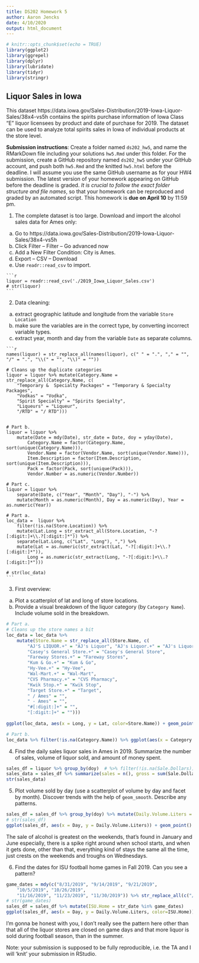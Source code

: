```yaml
---
title: DS202 Homework 5
author: Aaron Jencks
date: 4/10/2020
output: html_document
---
```


```r
# knitr::opts_chunk$set(echo = TRUE)
library(ggplot2)
library(ggrepel)
library(dplyr)
library(lubridate)
library(tidyr)
library(stringr)
```

## Liquor Sales in Iowa

This dataset https://data.iowa.gov/Sales-Distribution/2019-Iowa-Liquor-Sales/38x4-vs5h contains the spirits purchase information of Iowa Class “E” liquor licensees by product and date of purchase for 2019. The dataset can be used to analyze total spirits sales in Iowa of individual products at the store level.

**Submission instructions**: Create a folder named `ds202_hw5`, and name the RMarkDown file including your solutions `hw5.Rmd` under this folder. For the submission, create a GitHub repository named `ds202_hw5` under your GitHub account, and push both `hw5.Rmd` and the knitted `hw5.html` before the deadline. I will assume you use the same GitHub username as for your HW4 submission. The latest version of your homework appearing on GitHub before the deadline is graded. *It is crucial to follow the exact folder structure and file names*, so that your homework can be reproduced and graded by an automated script. This homework is **due on April 10** by 11:59 pm.

1. The complete dataset is too large. Download and import the alcohol sales data for Ames only: 

  a. Go to https://data.iowa.gov/Sales-Distribution/2019-Iowa-Liquor-Sales/38x4-vs5h
  b. Click Filter -- Filter -- Go advanced now
  c. Add a New Filter Condition: City is Ames.
  d. Export -- CSV -- Download
  e. Use `readr::read_csv` to import.

	```r
	liquor = readr::read_csv('./2019_Iowa_Liquor_Sales.csv')
	# str(liquor)
	```
  
2. Data cleaning: 
  a. extract geographic latitude and longitude from the variable `Store Location`
  b. make sure the variables are in the correct type, by converting incorrect variable types.
  c. extract year, month and day from the variable `Date` as separate columns.

	```r
	names(liquor) = str_replace_all(names(liquor), c(" " = ".", "," = "", "/" = ".", "\\(" = "", "\\)" = ""))
	
	# Cleans up the duplicate categories
	liquor = liquor %>% mutate(Category.Name = str_replace_all(Category.Name, c(
		"Temporary &  Specialty Packages" = "Temporary & Specialty Packages", 
		"Vodkas" = "Vodka", 
		"Spirit Specialty" = "Spirits Specialty", 
		"Liqueurs" = "Liqueur",
		"/RTD" = "/ RTD")))
		

	# Part b.
	liquor = liquor %>%
		mutate(Date = mdy(Date), str_date = Date, doy = yday(Date), 
			Category.Name = factor(Category.Name, sort(unique(Category.Name))), 
			Vendor.Name = factor(Vendor.Name, sort(unique(Vendor.Name))), 
			Item.Description = factor(Item.Description, sort(unique(Item.Description))),
			Pack = factor(Pack, sort(unique(Pack))),
			Vendor.Number = as.numeric(Vendor.Number))

	# Part c.
	liquor = liquor %>% 
		separate(Date, c("Year", "Month", "Day"), "-") %>%
		mutate(Month = as.numeric(Month), Day = as.numeric(Day), Year = as.numeric(Year))
	
	# Part a.
	loc_data =  liquor %>% 
		filter(!is.na(Store.Location)) %>%
		mutate(Lat.Long = str_extract_all(Store.Location, "-?[:digit:]+\\.?[:digit:]*")) %>%
		separate(Lat.Long, c("Lat", "Long"), ",") %>%
		mutate(Lat = as.numeric(str_extract(Lat, "-?[:digit:]+\\.?[:digit:]*")),
			Long = as.numeric(str_extract(Long, "-?[:digit:]+\\.?[:digit:]*")))
			
	# str(loc_data)
	```

3. First overview:
  a. Plot a scatterplot of lat and long of store locations. 
  b. Provide a visual breakdown of the liquor category (by `Category Name`). Include volume sold in the breakdown.
  
```r
# Part a.
# Cleans up the store names a bit
loc_data = loc_data %>%
	mutate(Store.Name = str_replace_all(Store.Name, c(
		"AJ'S LIQUOR.+" = "AJ's Liquor", "AJ's Liquor.+" = "AJ's Liquor",
		"Casey's General Store.+" = "Casey's General Store", 
		"Fareway Stores.+" = "Fareway Stores", 
		"Kum & Go.+" = "Kum & Go",
		"Hy-Vee.+" = "Hy-Vee", 
		"Wal-Mart.+" = "Wal-Mart", 
		"CVS Pharmacy.+" = "CVS Pharmacy", 
		"Kwik Stop.+" = "Kwik Stop", 
		"Target Store.+" = "Target", 
		" / Ames" = "", 
		" - Ames" = "", 
		"#[:digit:]+" = "", 
		"[:digit:]+" = "")))
		
ggplot(loc_data, aes(x = Long, y = Lat, color=Store.Name)) + geom_point()

# Part b.
loc_data %>% filter(!is.na(Category.Name)) %>% ggplot(aes(x = Category.Name, y = Volume.Sold.Liters, fill=Store.Name)) + geom_bar(stat="identity") + coord_flip()
```
  
4. Find the daily sales liquor sales in Ames in 2019. Summarize the number of sales, volume of liquor sold, and amount of money spent.

```r
sales_df = liquor %>% group_by(doy)  # %>% filter(!is.na(Sale.Dollars))
sales_data = sales_df %>% summarize(sales = n(), gross = sum(Sale.Dollars), volume = sum(Volume.Sold.Liters))
str(sales_data)
```

5. Plot volume sold by day (use a scatterplot of volume by day and facet by month). Discover trends with the help of `geom_smooth`. Describe any patterns.

```r
sales_df = sales_df %>% group_by(doy) %>% mutate(Daily.Volume.Liters = sum(Volume.Sold.Liters)) %>% ungroup()
# str(sales_df)
ggplot(sales_df, aes(x = Day, y = Daily.Volume.Liters)) + geom_point() + facet_wrap(~Month) + geom_smooth() + labs(title = "Daily Liquor Volume sold by month")
```

The sale of alcohol is greatest on the weekends, that's found in January and June especially, there is a spike right around when school starts, and when it gets done, other than that, everything kind of stays the same all the time, just crests on the weekends and troughs on Wednesdays.

6. Find the dates for ISU football home games in Fall 2019. Can you see a pattern? 

```r
game_dates = mdy(c("8/31/2019", "9/14/2019", "9/21/2019", 
	"10/5/2019", "10/26/2019",
	"11/16/2019", "11/23/2019", "11/30/2019")) %>% str_replace_all(c("/" = "-"))
# str(game_dates)
sales_df = sales_df %>% mutate(ISU.Home = str_date %in% game_dates)
ggplot(sales_df, aes(x = Day, y = Daily.Volume.Liters, color=ISU.Home)) + geom_point() + facet_wrap(~Month) + labs(title = "Daily Liquor Volume sold by month")
```

I'm gonna be honest with you, I don't really see the pattern here other than that all of the liquor stores are closed on game days and that more liquor is sold during football season, than in the summer.


Note: your submission is supposed to be fully reproducible, i.e. the TA and I will 'knit' your submission in RStudio. 
